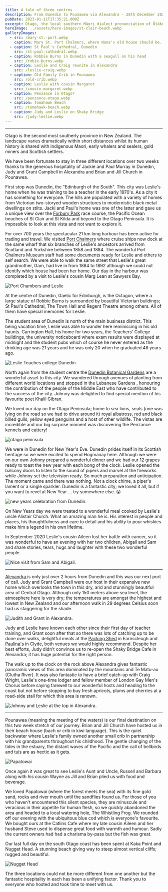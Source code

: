 ```yaml
---
title: A tale of three centres
description: From Dunedin to Pounawea via Alexandra - 28th December 2022 to 11th January 2023
pubDate: 2023-01-11T17:35:21.000Z
excerpt: Otago, the local southern Māori dialect pronunciation of Ōtākou. We spent 2 weeks exploring its diversity from three locations.
heroImage: ../assets/hero-images/st-clair-beach.webp
galleryImages:
  - src: /mary-st.-port.webp
    caption: Mary St. Port Chalmers, where Nana's old house should be.
  - caption: St Paul's Cathedral, Dunedin
    src: /st-paul-cathedral.webp
  - caption: Robbie Burns in Dunedin with a seagull on his head
    src: /robie-burns.webp
  - caption: Leslie and Craig reunite in Alexandra
    src: /leslie-craig.webp
  - caption: Old Family Crib in Pounawea
    src: /old-crib.webp
  - caption: Leslie with cousin Margaret
    src: /cousin-margaret.webp
  - caption: Penzance in Otago?
    src: /penzance-otago.webp
  - caption: Tomahawk Beach
    src: /tomahawk-beach.webp
  - caption: Judy and Leslie on Shaky Bridge
    src: /judy-leslie.webp
---
```


***

Otago is the second most southerly province in New Zealand. The landscape varies dramatically within short distances whilst its human history is shared with indigenous Maori, early whalers and sealers, gold miners and Scottish settlers.

We have been fortunate to stay in three different locations over two weeks thanks to the generous hospitality of Jackie and Paul Murray in Dunedin, Judy and Grant Campbell in Alexandra and Brian and Jill Church in Pounawea.

First stop was Dunedin, the "Edinburgh of the South". This city was Leslie's home when he was training to be a teacher in the early 1970's. As a city it has something for everyone. The hills are populated with a variety of homes from Victorian two-storyed wooden structures to modernistic black metal dwellings on stilts. Jacki and Paul's home was one of the latter and gave us a unique view over the [Forbury Park](https://www.forburypark.co.nz/) race course, the Pacific Ocean beaches of St Clair and St Kilda and beyond to the Otago Peninsula. It is impossible to look at this vista and not want to explore it.

For over 700 years the spectacular 21 km long harbour has been active for trading and travel. We visited [Port Chalmers](https://www.portchalmers.com/) where cruise ships now dock at the same wharf that six branches of Leslie's ancestors arrived from Scotland and Yorkshire between 1858 and 1884. The wonderful Port Chalmers Museum staff had some documents ready for Leslie and others to self search. We were able to walk the same street that Leslie's great grandmother, Gam, had live in from 1884 to 1892 although we could not identify which house had been her home. Our day in the harbour was completed by a visit to Leslie's cousin Marg Lean at Sawyers Bay.

![Port Chambers and Leslie](/port-chalmers.webp)

At the centre of Dunedin, Gaelic for Edinburgh, is the Octagon, where a large statue of Robbie Burns is surrounded by beautiful Victorian buildings; St Paul's Cathedral, The Town Hall and Regent Theatre among others. All of them have special memories for Leslie.

The student area of Dunedin is north of the main business district. This being vacation time, Leslie was able to wander here reminiscing in his old haunts. Carrington Hall, his home for two years, the Teachers' College buildings, the university noticeboard where exam results were displayed at midnight and the student pubs which of course he never entered as the drinking age was 21 years and he was only 20 when he graduated 48 years ago.

![Leslie Teaches college Dunedin](/Leslie%20college.webp)

North again from the student centre the [Dunedin Botanical Gardens](https://dunedinbotanicgarden.co.nz/) are a wonderful asset to this city. We wandered through avenues of planting from different world locations and stopped in the Lebanese Gardens , honouring the contribution of the people of the Middle East who have contributed to the success of the city. Johnny was delighted to find special mention of his favourite poet Khalil Gibran.

We loved our day on the Otago Peninsula; home to sea lions, seals (one was lying on the road so we had to drive around it) royal albatross, red and black billed gulls, yellow eyed penguins and a host of other wildlife. The vistas are incredible and our big surprise moment was discovering the Penzance kennels and cattery!

![otago peninsula](/otago-peninsula.webp)

We were in Dunedin for New Year's Eve. Dunedin prides itself in its Scottish heritage so we were excited to spend Hogmanay here. Although we were on our own Johnny prepared a wonderful dinner and we had our 12 grapes ready to toast the new year with each bong of the clock. Leslie opened the balcony doors to listen to the sound of pipers and marvel at the fireworks while Johnny set the television ready. So much preparation and anticipation. The moment came and there was nothing. Not a clock chime, a piper's lament or a single sparkler. Dunedin is a fantastic city; we loved it all, but if you want to revel at New Year ... try somewhere else. 😝

![new years celebration from Dunedin.](/jl-new-years-eve.webp)

On New Years day we were treated to a wonderful meal cooked by Leslie's uncle Alistair Church. What an amazing man he is. His interest in people and places, his thoughtfulness and care to detail and his ability to pour whiskies make him a legend in his own lifetime.

In September 2020 Leslie's cousin Aileen lost her battle with cancer, so it was wonderful to have an evening with her two children, Abigail and Sam and share stories, tears, hugs and laughter with these two wonderful people.

![Nice visit from Sam and Abigail.](/abigail-sam.webp)

***

[Alexandra ](https://alexandra.co.nz/)is only just over 2 hours from Dunedin and this was our next port of call. Judy and Grant Campbell were our host in their expansive new home which overlooks the town in this dry, arid and stunningly beautiful area of Central Otago. Although only 150 meters above sea level, the atmosphere here is very dry; the temperatures are amongst the highest and lowest in New Zealand and our afternoon walk in 29 degrees Celsius soon had us staggering for the shade.

![Judith and Grant in Alexandra.](/alexandra-friends.webp)

Judy and Leslie have known each other since their first day of teacher training, and Grant soon after that so there was lots of catching up to be done over walks, delightful meals at the [Packing Shed](https://www.tripadvisor.co.nz/Restaurant_Review-g609163-d5936611-Reviews-The_Packing_Shed_Gallery_Cafe-Clyde_Central_Otago_Otago_Region_South_Island.html) in Earnscleugh and [Paulina's](https://www.paulinas.co.nz/) in Clyde, both venues we would highly recommend. Despite her best efforts, Judy didn't convince us to re-open the Shaky Bridge Cafe in Alexandra; it has huge potential for the right person.

The walk up to the clock on the rock above Alexandra gives fantastic panoramic views of this area dominated by the mountains and Te Matu-au (Clutha River). It was also fantastic to have a brief catch-up with Craig Wright, Leslie's one-time lodger and fellow member of London Gay Men's Chorus before saying farewell to our wonderful hosts and heading to the coast but not before stopping to buy fresh apricots, plums and cherries at a road-side stall for which this area is renown.

![Johnny and Leslie at the top in Alexandra.](/alexandra-views.webp)

***

Pounawea (meaning the meeting of the waters) is our final destination on this two week stretch of our journey. Brian and Jill Church have hosted us in their beach house (bach or crib in kiwi language). This is the quiet backwater where Leslie's family owned another small crib in partnership with his grandparents throughout his childhood. The gentle changing of the tides in the estuary, the distant waves of the Pacific and the call of bellbirds and tuis are as hectic as it gets.

![Papatowai](/papatowai.webp)

Once again it was great to see Leslie's Aunt and Uncle, Russell and Barbara along with his cousin Wayne as Jill and Brian plied us with food and beverage.

We loved Papatowai (where the forest meets the sea) with its fine gold sand, rocks and river mouth until the sandflies found us. For those of you who haven't encountered this silent species, they are minuscule and veracious in their appetite for human flesh, so we quickly abandoned the area and headed to a local watering hole, The Whistling Frog. We rounded off our evening with the ubiquitous blue cod which is everyone's favourite. We bought ours at the Catlins Cafe where my late cousin Aileen and her husband Steve used to dispense great food with warmth and humour. Sadly the current owners had had a charisma by-pass but the fish was great.

Our last full day on the south Otago coast has been spent at Kaka Point and Nugget Head. A stunning beach giving way to steep almost vertical cliffs; rugged and beautiful.

![Nugget Head](/nugget-head.webp)

The three locations could not be more different from one another but the fantastic hospitality in each has been a unifying factor. Thank you to everyone who hosted and took time to meet with us.